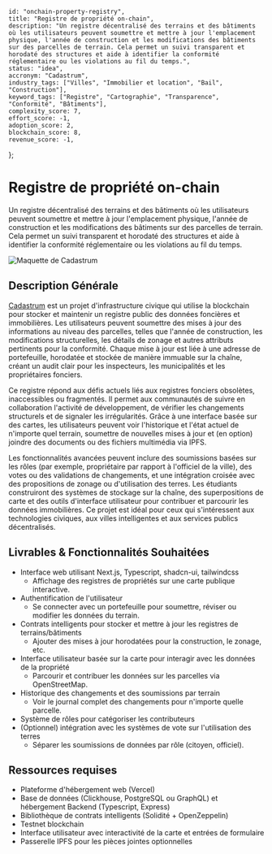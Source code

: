     id: "onchain-property-registry",
    title: "Registre de propriété on-chain",
    description: "Un registre décentralisé des terrains et des bâtiments où les utilisateurs peuvent soumettre et mettre à jour l'emplacement physique, l'année de construction et les modifications des bâtiments sur des parcelles de terrain. Cela permet un suivi transparent et horodaté des structures et aide à identifier la conformité réglementaire ou les violations au fil du temps.",
    status: "idea",
    accronym: "Cadastrum",
    industry_tags: ["Villes", "Immobilier et location", "Bail", "Construction"],
    keyword_tags: ["Registre", "Cartographie", "Transparence", "Conformité", "Bâtiments"],
    complexity_score: 7,
    effort_score: -1,
    adoption_score: 2,
    blockchain_score: 8,
    revenue_score: -1,
};

# Registre de propriété on-chain

Un registre décentralisé des terrains et des bâtiments où les utilisateurs peuvent soumettre et mettre à jour l'emplacement physique, l'année de construction et les modifications des bâtiments sur des parcelles de terrain. Cela permet un suivi transparent et horodaté des structures et aide à identifier la conformité réglementaire ou les violations au fil du temps.

![Maquette de Cadastrum](/images/project/onchain-property-registry.jpg)

## Description Générale

[Cadastrum](https://cadastrum.monark.io) est un projet d'infrastructure civique qui utilise la blockchain pour stocker et maintenir un registre public des données foncières et immobilières. Les utilisateurs peuvent soumettre des mises à jour des informations au niveau des parcelles, telles que l'année de construction, les modifications structurelles, les détails de zonage et autres attributs pertinents pour la conformité. Chaque mise à jour est liée à une adresse de portefeuille, horodatée et stockée de manière immuable sur la chaîne, créant un audit clair pour les inspecteurs, les municipalités et les propriétaires fonciers.
        
Ce registre répond aux défis actuels liés aux registres fonciers obsolètes, inaccessibles ou fragmentés. Il permet aux communautés de suivre en collaboration l'activité de développement, de vérifier les changements structurels et de signaler les irrégularités. Grâce à une interface basée sur des cartes, les utilisateurs peuvent voir l'historique et l'état actuel de n'importe quel terrain, soumettre de nouvelles mises à jour et (en option) joindre des documents ou des fichiers multimédia via IPFS.
        
Les fonctionnalités avancées peuvent inclure des soumissions basées sur les rôles (par exemple, propriétaire par rapport à l'officiel de la ville), des votes ou des validations de changements, et une intégration croisée avec des propositions de zonage ou d'utilisation des terres. Les étudiants construiront des systèmes de stockage sur la chaîne, des superpositions de carte et des outils d'interface utilisateur pour contribuer et parcourir les données immobilières. Ce projet est idéal pour ceux qui s'intéressent aux technologies civiques, aux villes intelligentes et aux services publics décentralisés.

## Livrables & Fonctionnalités Souhaitées

- Interface web utilisant Next.js, Typescript, shadcn-ui, tailwindcss
    - Affichage des registres de propriétés sur une carte publique interactive.
- Authentification de l'utilisateur 
    - Se connecter avec un portefeuille pour soumettre, réviser ou modifier les données du terrain.
- Contrats intelligents pour stocker et mettre à jour les registres de terrains/bâtiments
    - Ajouter des mises à jour horodatées pour la construction, le zonage, etc.
- Interface utilisateur basée sur la carte pour interagir avec les données de la propriété
    - Parcourir et contribuer les données sur les parcelles via OpenStreetMap.
- Historique des changements et des soumissions par terrain
    - Voir le journal complet des changements pour n'importe quelle parcelle.
- Système de rôles pour catégoriser les contributeurs
- (Optionnel) intégration avec les systèmes de vote sur l'utilisation des terres
    - Séparer les soumissions de données par rôle (citoyen, officiel).

## Ressources requises

- Plateforme d'hébergement web (Vercel)
- Base de données (Clickhouse, PostgreSQL ou GraphQL) et hébergement Backend (Typescript, Express)
- Bibliothèque de contrats intelligents (Solidité + OpenZeppelin)
- Testnet blockchain
- Interface utilisateur avec interactivité de la carte et entrées de formulaire
- Passerelle IPFS pour les pièces jointes optionnelles
